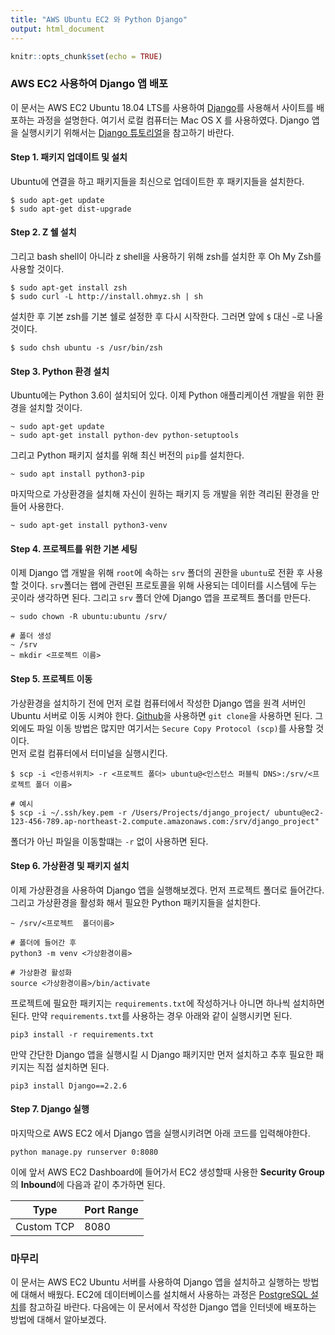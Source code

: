 ```yaml
---
title: "AWS Ubuntu EC2 와 Python Django"
output: html_document
---
```


```r
knitr::opts_chunk$set(echo = TRUE)
```

### AWS EC2 사용하여 Django 앱 배포
이 문서는 AWS EC2 Ubuntu 18.04 LTS를 사용하여 [Django]("https://www.djangoproject.com/")를 사용해서 사이트를 배포하는 과정을 설명한다. 여기서 로컬 컴퓨터는 Mac OS X 를 사용하였다.
Django 앱을 실행시키기 위해서는 [Django 튜토리얼]("https://docs.djangoproject.com/ko/2.2/intro/tutorial01/")을 참고하기 바란다. 

#### Step 1. 패키지 업데이트 및 설치
Ubuntu에 연결을 하고 패키지들을 최신으로 업데이트한 후 패키지들을 설치한다.

```
$ sudo apt-get update
$ sudo apt-get dist-upgrade
```

#### Step 2. Z 쉘 설치
그리고 bash shell이 아니라 z shell을 사용하기 위해 zsh를 설치한 후 Oh My Zsh를 사용할 것이다.
```
$ sudo apt-get install zsh
$ sudo curl -L http://install.ohmyz.sh | sh
```

설치한 후 기본 zsh를 기본 쉘로 설정한 후 다시 시작한다. 그러면 앞에 `$` 대신 `~`로 나올것이다.
```
$ sudo chsh ubuntu -s /usr/bin/zsh 
```

#### Step 3. Python 환경 설치
Ubuntu에는 Python 3.6이 설치되어 있다. 이제 Python 애플리케이션 개발을 위한 환경을 설치할 것이다.
```
~ sudo apt-get update 
~ sudo apt-get install python-dev python-setuptools
```

그리고 Python 패키지 설치를 위해 최신 버전의 `pip`를 설치한다.
```
~ sudo apt install python3-pip
```

마지막으로 가상환경을 설치해 자신이 원하는 패키지 등 개발을 위한 격리된 환경을 만들어 사용한다.
```
~ sudo apt-get install python3-venv
```

#### Step 4. 프로젝트를 위한 기본 세팅
이제 Django 앱 개발을 위해 `root`에 속하는 `srv` 폴더의 권한을 `ubuntu`로 전환 후 사용할 것이다. `srv`폴더는 왭에 관련된 프로토콜을 위해 사용되는 데이터를 시스템에 두는 곳이라 생각하면 된다. 그리고 `srv` 폴더 안에 Django 앱을 프로젝트 폴더를 만든다.
```
~ sudo chown -R ubuntu:ubuntu /srv/

# 폴더 생성
~ /srv
~ mkdir <프로젝트 이름>
```

#### Step 5. 프로젝트 이동
가상환경을 설치하기 전에 먼저 로컬 컴퓨터에서 작성한 Django 앱을 원격 서버인 Ubuntu 서버로 이동 시켜야 한다. [Github]("https://github.com/")을 사용하면 `git clone`을 사용하면 된다. 그 외에도 파일 이동 방법은 많지만 여기서는 `Secure Copy Protocol (scp)`를 사용할 것이다.  
먼저 로컬 컴퓨터에서 터미널을 실행시킨다.
```
$ scp -i <인증서위치> -r <프로젝트 폴더> ubuntu@<인스턴스 퍼블릭 DNS>:/srv/<프로젝트 폴더 이름>

# 예시
$ scp -i ~/.ssh/key.pem -r /Users/Projects/django_project/ ubuntu@ec2-123-456-789.ap-northeast-2.compute.amazonaws.com:/srv/django_project"
```
폴더가 아닌 파일을 이동할떄는 `-r` 없이 사용하면 된다.

#### Step 6. 가상환경 및 패키지 설치  
이제 가상환경을 사용하여 Django 앱을 실행해보겠다. 먼저 프로젝트 폴더로 들어간다. 그리고 가상환경을 활성화 해서 필요한 Python 패키지들을 설치한다.
```
~ /srv/<프로젝트  폴더이름>

# 폴더에 들어간 후
python3 -m venv <가상환경이름>

# 가상환경 활성화
source <가상환경이름>/bin/activate
```

프로젝트에 필요한 패키지는 `requirements.txt`에 작성하거나 아니면 하나씩 설치하면된다. 만약 `requirements.txt`를 사용하는 경우 아래와 같이 실행시키면 된다.
```
pip3 install -r requirements.txt
```

만약 간단한 Django 앱을 실행시킬 시 Django 패키지만 먼저 설치하고 추후 필요한 패키지는 직접 설치하면 된다.
```
pip3 install Django==2.2.6
```

#### Step 7. Django 실행 
마지막으로 AWS EC2 에서 Django 앱을 실행시키려면 아래 코드를 입력해야한다.
```
python manage.py runserver 0:8080
```
이에 앞서 AWS EC2 Dashboard에 들어가서 EC2 생성할때 사용한 **Security Group**의 **Inbound**에 다음과 같이 추가하면 된다.


   Type    | Port Range
---------- | ----------
Custom TCP |  8080


### 마무리
이 문서는 AWS EC2 Ubuntu 서버를 사용하여 Django 앱을 설치하고 실행하는 방법에 대해서 배웠다. EC2에 데이터베이스를 설치해서 사용하는 과정은 [PostgreSQL 설치](https://github.com/whoareyouwhoami/ProjectCapulus/blob/master/README.md)를 참고하길 바란다. 다음에는 이 문서에서 작성한 Django 앱을 인터넷에 배포하는 방법에 대해서 알아보겠다.